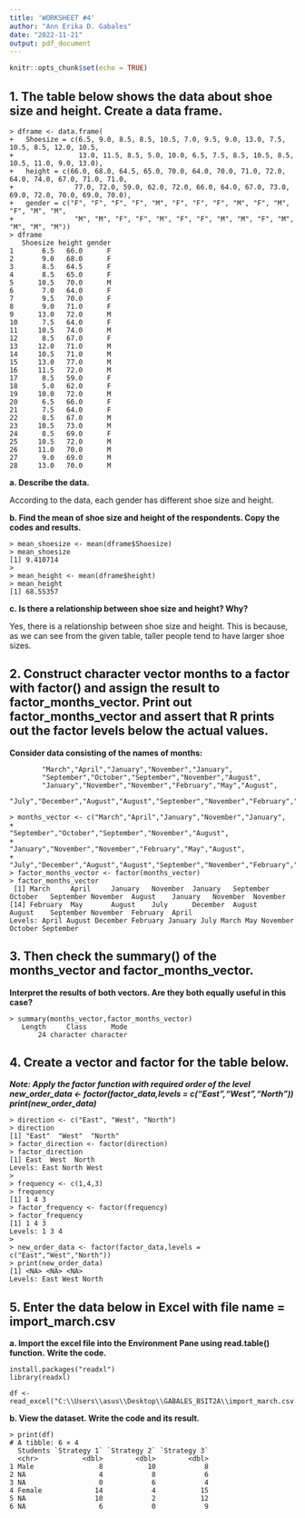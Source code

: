 ```yaml
---
title: 'WORKSHEET #4'
author: "Ann Erika D. Gabales"
date: "2022-11-21"
output: pdf_document
---
```


```r
knitr::opts_chunk$set(echo = TRUE)
```

## 1. The table below shows the data about shoe size and height. Create a data frame.
```{}
> dframe <- data.frame(
+   Shoesize = c(6.5, 9.0, 8.5, 8.5, 10.5, 7.0, 9.5, 9.0, 13.0, 7.5, 10.5, 8.5, 12.0, 10.5, 
+                13.0, 11.5, 8.5, 5.0, 10.0, 6.5, 7.5, 8.5, 10.5, 8.5, 10.5, 11.0, 9.0, 13.0),
+   height = c(66.0, 68.0, 64.5, 65.0, 70.0, 64.0, 70.0, 71.0, 72.0, 64.0, 74.0, 67.0, 71.0, 71.0, 
+               77.0, 72.0, 59.0, 62.0, 72.0, 66.0, 64.0, 67.0, 73.0, 69.0, 72.0, 70.0, 69.0, 70.0),
+   gender = c("F", "F", "F", "F", "M", "F", "F", "F", "M", "F", "M", "F", "M", "M", 
+               "M", "M", "F", "F", "M", "F", "F", "M", "M", "F", "M", "M", "M", "M"))
> dframe
   Shoesize height gender
1       6.5   66.0      F
2       9.0   68.0      F
3       8.5   64.5      F
4       8.5   65.0      F
5      10.5   70.0      M
6       7.0   64.0      F
7       9.5   70.0      F
8       9.0   71.0      F
9      13.0   72.0      M
10      7.5   64.0      F
11     10.5   74.0      M
12      8.5   67.0      F
13     12.0   71.0      M
14     10.5   71.0      M
15     13.0   77.0      M
16     11.5   72.0      M
17      8.5   59.0      F
18      5.0   62.0      F
19     10.0   72.0      M
20      6.5   66.0      F
21      7.5   64.0      F
22      8.5   67.0      M
23     10.5   73.0      M
24      8.5   69.0      F
25     10.5   72.0      M
26     11.0   70.0      M
27      9.0   69.0      M
28     13.0   70.0      M
```
**a. Describe the data.**

According to the data, each gender has different shoe size and height.

**b. Find the mean of shoe size and height of the respondents. Copy the codes and results.**
```{}
> mean_shoesize <- mean(dframe$Shoesize)
> mean_shoesize
[1] 9.410714
> 
> mean_height <- mean(dframe$height)
> mean_height
[1] 68.55357
```
**c. Is there a relationship between shoe size and height? Why?**

Yes, there is a relationship between shoe size and height. This is because, as we can see from the given table, taller people tend to have larger shoe sizes.

## 2. Construct character vector months to a factor with factor() and assign the result to factor_months_vector. Print out factor_months_vector and assert that R prints out the factor levels below the actual values.
**Consider data consisting of the names of months:**
```{}
        "March","April","January","November","January",
        "September","October","September","November","August",
        "January","November","November","February","May","August",
        "July","December","August","August","September","November","February","April")
        
> months_vector <- c("March","April","January","November","January",
+                    "September","October","September","November","August",
+                    "January","November","November","February","May","August",
+                    "July","December","August","August","September","November","February","April")
> factor_months_vector <- factor(months_vector)
> factor_months_vector
 [1] March     April     January   November  January   September October   September November  August    January   November  November 
[14] February  May       August    July      December  August    August    September November  February  April    
Levels: April August December February January July March May November October September
```
## 3. Then check the summary() of the months_vector and factor_months_vector.
**Interpret the results of both vectors. Are they both equally useful in this case?**
```{}
> summary(months_vector,factor_months_vector)
   Length     Class      Mode 
       24 character character 
```
## 4. Create a vector and factor for the table below.
***Note: Apply the factor function with required order of the level***
***new_order_data <- factor(factor_data,levels = c("East","West","North"))***
***print(new_order_data)***
```{}
> direction <- c("East", "West", "North")
> direction
[1] "East"  "West"  "North"
> factor_direction <- factor(direction)
> factor_direction
[1] East  West  North
Levels: East North West
> 
> frequency <- c(1,4,3)
> frequency
[1] 1 4 3
> factor_frequency <- factor(frequency)
> factor_frequency
[1] 1 4 3
Levels: 1 3 4
> 
> new_order_data <- factor(factor_data,levels = c("East","West","North"))
> print(new_order_data)
[1] <NA> <NA> <NA>
Levels: East West North
```
## 5. Enter the data below in Excel with file name = import_march.csv
**a. Import the excel file into the Environment Pane using read.table() function.**
**Write the code.**
```{}
install.packages("readxl")
library(readxl)

df <- read_excel("C:\\Users\\asus\\Desktop\\GABALES_BSIT2A\\import_march.csv.xlsx")
```
**b. View the dataset. Write the code and its result.**
```{}
> print(df)
# A tibble: 6 × 4
  Students `Strategy 1` `Strategy 2` `Strategy 3`
  <chr>           <dbl>        <dbl>        <dbl>
1 Male                8           10            8
2 NA                  4            8            6
3 NA                  0            6            4
4 Female             14            4           15
5 NA                 10            2           12
6 NA                  6            0            9
```